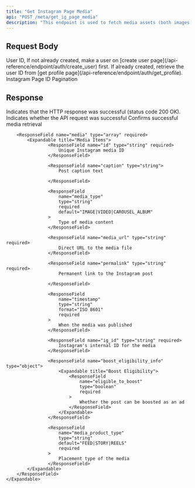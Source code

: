 ```yaml
---
title: "Get Instagram Page Media"
api: "POST /meta/get_ig_page_media"
description: "This endpoint is used to fetch media assets (both images and videos) associated with a user's Instagram Page. It provides access to the creative library that can be used in ad campaigns, allowing users to browse and select previously uploaded media for their advertisements."
---
```


## Request Body

<ParamField body="userId" type="string" required>
	User ID, If not already created, make a user on [create user
	page](/api-reference/endpoint/auth/create_user) first. If already created,
	retrieve the user ID from [get profile
	page](/api-reference/endpoint/auth/get_profile).
</ParamField>
<ParamField body="instagramId" type="string" required>
	Instagram Page ID
</ParamField>
<ParamField body="pagination" type="string" default="">
	Pagination
</ParamField>

## Response

<ResponseField name="success" type="boolean" required>
	Indicates that the HTTP response was successful (status code 200 OK).
</ResponseField>

<ResponseField name="success" type="boolean" required>
	Indicates whether the API request was successful
</ResponseField>

<ResponseField name="results" type="object" required>
	<Expandable title="Media Results">
		<ResponseField name="success" type="boolean" required>
			Confirms successful media retrieval
		</ResponseField>

    	<ResponseField name="media" type="array" required>
    		<Expandable title="Media Items">
    				<ResponseField name="id" type="string" required>
    					Unique Instagram media ID
    				</ResponseField>

    				<ResponseField name="caption" type="string">
    					Post caption text

    				</ResponseField>

    				<ResponseField
    					name="media_type"
    					type="string"
    					required
    					default="IMAGE|VIDEO|CAROUSEL_ALBUM"
    				>
    					Type of media content
    				</ResponseField>

    				<ResponseField name="media_url" type="string" required>
    					Direct URL to the media file
    				</ResponseField>

    				<ResponseField name="permalink" type="string" required>
    					Permanent link to the Instagram post

    				</ResponseField>

    				<ResponseField
    					name="timestamp"
    					type="string"
    					format="ISO 8601"
    					required
    				>
    					When the media was published
    				</ResponseField>

    				<ResponseField name="ig_id" type="string" required>
    					Instagram's internal ID for the media
    				</ResponseField>

    				<ResponseField name="boost_eligibility_info" type="object">
    					<Expandable title="Boost Eligibility">
    						<ResponseField
    							name="eligible_to_boost"
    							type="boolean"
    							required
    						>
    							Whether the post can be boosted as an ad
    						</ResponseField>
    					</Expandable>
    				</ResponseField>

    				<ResponseField
    					name="media_product_type"
    					type="string"
    					default="FEED|STORY|REELS"
    					required
    				>
    					Placement type of the media
    				</ResponseField>
    		</Expandable>
    	</ResponseField>
    </Expandable>

</ResponseField>
